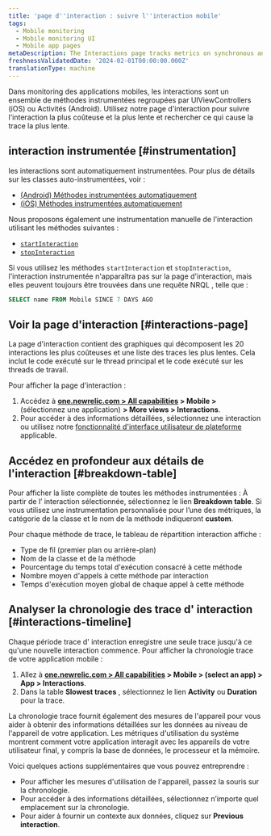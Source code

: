 ```yaml
---
title: 'page d''interaction : suivre l''interaction mobile'
tags:
  - Mobile monitoring
  - Mobile monitoring UI
  - Mobile app pages
metaDescription: The Interactions page tracks metrics on synchronous and asychronous code execution in mobile applications.
freshnessValidatedDate: '2024-02-01T00:00:00.000Z'
translationType: machine
---
```


Dans monitoring des applications mobiles, les interactions sont un ensemble de méthodes instrumentées regroupées par UIViewControllers (iOS) ou Activités (Android). Utilisez notre page d&apos;interaction pour suivre l&apos;interaction la plus coûteuse et la plus lente et rechercher ce qui cause la trace la plus lente.

## interaction instrumentée [#instrumentation]

les interactions sont automatiquement instrumentées. Pour plus de détails sur les classes auto-instrumentées, voir :

* [(Android) Méthodes instrumentées automatiquement](/docs/mobile-monitoring/new-relic-mobile/mobile-sdk/mobile-sdk-api-guide/#method-list)
* [(iOS) Méthodes instrumentées automatiquement](/docs/mobile-monitoring/new-relic-mobile/mobile-sdk/mobile-sdk-api-guide/#method-list-ios)

Nous proposons également une instrumentation manuelle de l&apos;interaction utilisant les méthodes suivantes :

* [`startInteraction`](/docs/mobile-monitoring/new-relic-mobile/mobile-sdk/start-interaction/)
* [`stopInteraction`](/docs/mobile-monitoring/new-relic-mobile/mobile-sdk/stop-interaction/)

Si vous utilisez les méthodes `startInteraction` et `stopInteraction`, l&apos;interaction instrumentée n&apos;apparaîtra pas sur la page d&apos;interaction, mais elles peuvent toujours être trouvées dans une requête NRQL , telle que :

```sql
SELECT name FROM Mobile SINCE 7 DAYS AGO
```

## Voir la page d&apos;interaction [#interactions-page]

La page d&apos;interaction contient des graphiques qui décomposent les 20 interactions les plus coûteuses et une liste des traces les plus lentes. Cela inclut le code exécuté sur le thread principal et le code exécuté sur les threads de travail.

Pour afficher la page d&apos;interaction :

1. Accédez à <DNT>**[one.newrelic.com &gt; All capabilities](https://one.newrelic.com/all-capabilities) &gt; Mobile &gt;**</DNT> (sélectionnez une application) <DNT>**&gt; More views &gt; Interactions**</DNT>.
2. Pour accéder à des informations détaillées, sélectionnez une interaction ou utilisez notre [fonctionnalité d&apos;interface utilisateur de plateforme](/docs/new-relic-solutions/new-relic-one/introduction-new-relic-platform) applicable.

## Accédez en profondeur aux détails de l&apos;interaction [#breakdown-table]

Pour afficher la liste complète de toutes les méthodes instrumentées : À partir de l’ interaction sélectionnée, sélectionnez le lien <DNT>**Breakdown table**</DNT>. Si vous utilisez une instrumentation personnalisée pour l’une des métriques, la catégorie de la classe et le nom de la méthode indiqueront <DNT>**custom**</DNT>.

Pour chaque méthode de trace, le tableau de répartition interaction affiche :

* Type de fil (premier plan ou arrière-plan)
* Nom de la classe et de la méthode
* Pourcentage du temps total d&apos;exécution consacré à cette méthode
* Nombre moyen d&apos;appels à cette méthode par interaction
* Temps d&apos;exécution moyen global de chaque appel à cette méthode

## Analyser la chronologie des trace d&apos; interaction [#interactions-timeline]

Chaque période trace d&apos; interaction enregistre une seule trace jusqu&apos;à ce qu&apos;une nouvelle interaction commence. Pour afficher la chronologie trace de votre application mobile :

1. Allez à <DNT>**[one.newrelic.com &gt; All capabilities](https://one.newrelic.com/all-capabilities) &gt; Mobile &gt; (select an app) &gt; App &gt; Interactions**</DNT>.
2. Dans la table <DNT>**Slowest traces**</DNT> , sélectionnez le lien <DNT>**Activity**</DNT> ou <DNT>**Duration**</DNT> pour la trace.

La chronologie trace fournit également des mesures de l&apos;appareil pour vous aider à obtenir des informations détaillées sur les données au niveau de l&apos;appareil de votre application. Les métriques d&apos;utilisation du système montrent comment votre application interagit avec les appareils de votre utilisateur final, y compris la base de données, le processeur et la mémoire.

Voici quelques actions supplémentaires que vous pouvez entreprendre :

* Pour afficher les mesures d&apos;utilisation de l&apos;appareil, passez la souris sur la chronologie.
* Pour accéder à des informations détaillées, sélectionnez n’importe quel emplacement sur la chronologie.
* Pour aider à fournir un contexte aux données, cliquez sur <DNT>**Previous interaction**</DNT>.